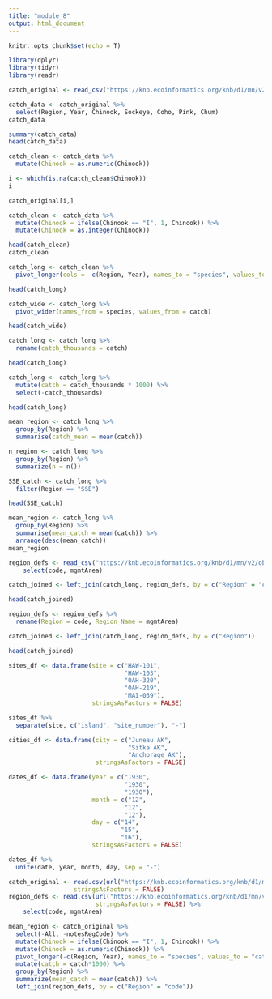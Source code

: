 ```yaml
---
title: "module_8"
output: html_document
---
```


```r
knitr::opts_chunk$set(echo = T)
```

```r
library(dplyr)
library(tidyr)
library(readr)


```

```r
catch_original <- read_csv("https://knb.ecoinformatics.org/knb/d1/mn/v2/object/df35b.302.1")

```

```r
catch_data <- catch_original %>% 
  select(Region, Year, Chinook, Sockeye, Coho, Pink, Chum)
catch_data

```

```r

summary(catch_data)
head(catch_data)

```

```r
catch_clean <- catch_data %>% 
  mutate(Chinook = as.numeric(Chinook))

```

```r
i <- which(is.na(catch_clean$Chinook))
i

```

```r
catch_original[i,]

```


```r

catch_clean <- catch_data %>% 
  mutate(Chinook = ifelse(Chinook == "I", 1, Chinook)) %>%
  mutate(Chinook = as.integer(Chinook))

head(catch_clean)
catch_clean


```


```r
catch_long <- catch_clean %>% 
  pivot_longer(cols = -c(Region, Year), names_to = "species", values_to = "catch")

head(catch_long)


```

```r
catch_wide <- catch_long %>% 
  pivot_wider(names_from = species, values_from = catch)

head(catch_wide)


```
```r

catch_long <- catch_long %>% 
  rename(catch_thousands = catch)

head(catch_long)

```
```r

catch_long <- catch_long %>% 
  mutate(catch = catch_thousands * 1000) %>% 
  select(-catch_thousands)

head(catch_long)


```
```r

mean_region <- catch_long %>% 
  group_by(Region) %>%
  summarise(catch_mean = mean(catch))

```

```r
n_region <- catch_long %>% 
  group_by(Region) %>%
  summarize(n = n())

```

```r
SSE_catch <- catch_long %>% 
  filter(Region == "SSE")

head(SSE_catch)

```

```r

mean_region <- catch_long %>% 
  group_by(Region) %>% 
  summarise(mean_catch = mean(catch)) %>% 
  arrange(desc(mean_catch))
mean_region

```


```r
region_defs <- read_csv("https://knb.ecoinformatics.org/knb/d1/mn/v2/object/df35b.303.1") %>% 
    select(code, mgmtArea)

```
```r
catch_joined <- left_join(catch_long, region_defs, by = c("Region" = "code"))

head(catch_joined)

```
```r
region_defs <- region_defs %>% 
  rename(Region = code, Region_Name = mgmtArea)

catch_joined <- left_join(catch_long, region_defs, by = c("Region"))

head(catch_joined)

```


```r
sites_df <- data.frame(site = c("HAW-101",
                                "HAW-103",
                                "OAH-320",
                                "OAH-219",
                                "MAI-039"),
                       stringsAsFactors = FALSE)

sites_df %>% 
  separate(site, c("island", "site_number"), "-")


```

```r
cities_df <- data.frame(city = c("Juneau AK", 
                                 "Sitka AK", 
                                 "Anchorage AK"),
                        stringsAsFactors = FALSE)
```
```r
dates_df <- data.frame(year = c("1930",
                                "1930",
                                "1930"),
                       month = c("12",
                                "12",
                                "12"),
                       day = c("14",
                               "15",
                               "16"),
                       stringsAsFactors = FALSE)

dates_df %>% 
  unite(date, year, month, day, sep = "-")

```
```r
catch_original <- read.csv(url("https://knb.ecoinformatics.org/knb/d1/mn/v2/object/df35b.302.1", method = "libcurl"),
                  stringsAsFactors = FALSE)
region_defs <- read.csv(url("https://knb.ecoinformatics.org/knb/d1/mn/v2/object/df35b.303.1", method = "libcurl"),
                        stringsAsFactors = FALSE) %>% 
    select(code, mgmtArea)

mean_region <- catch_original %>%
  select(-All, -notesRegCode) %>% 
  mutate(Chinook = ifelse(Chinook == "I", 1, Chinook)) %>% 
  mutate(Chinook = as.numeric(Chinook)) %>% 
  pivot_longer(-c(Region, Year), names_to = "species", values_to = "catch") %>%
  mutate(catch = catch*1000) %>% 
  group_by(Region) %>% 
  summarize(mean_catch = mean(catch)) %>% 
  left_join(region_defs, by = c("Region" = "code"))
```